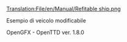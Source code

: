 [[Translation:File/en/Manual/Refitable ship.png]]

Esempio di veicolo modificabile

OpenGFX - OpenTTD ver. 1.8.0